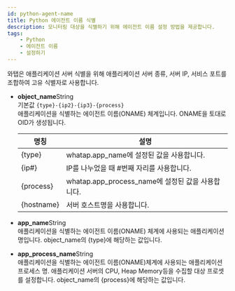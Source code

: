 ```yaml
---
id: python-agent-name
title: Python 에이전트 이름 식별
description: 모니터링 대상을 식별하기 위해 에이전트 이름 설정 방법을 제공합니다.
tags:
    - Python
    - 에이전트 이름
    - 설정하기
---
```


와탭은 애플리케이션 서버 식별을 위해 애플리케이션 서버 종류, 서버 IP, 서비스 포트를 조합하여 고유 식별자로 사용합니다. 

* **object_name**<span class='type'>String</span><br/>
    기본값 `{type}-{ip2}-{ip3}-{process}`  
    애플리케이션을 식별하는 에이전트 이름(ONAME) 체계입니다. ONAME을 토대로 OID가 생성됩니다. 

    |명칭|설명|
    |----|----|
    |{type}|whatap.app_name에 설정된 값을 사용합니다.|
    |{ip#}|IP를 나누었을 때 #번째 자리를 사용합니다.|
    |{process}|whatap.app_process_name에 설정된 값을 사용합니다.|
    |{hostname}|서버 호스트명을 사용합니다.|

<!-- 문의 -->
* **app_name**<span class='type'>String</span><br/>
    애플리케이션을 식별하는 에이전트 이름(ONAME) 체계에 사용되는 애플리케이션 명입니다. object_name의 {type}에 해당하는 값입니다.

* **app_process_name**<span class='type'>String</span><br/> 
    애플리케이션을 식별하는 에이전트 이름(ONAME)체계에 사용되는 애플리케이션 프로세스 명. 애플리케이션 서버의 CPU, Heap Memory등을 수집할 대상 프로셋를 설정합니다. object_name의 {process}에 해당하는 값입니다. 
